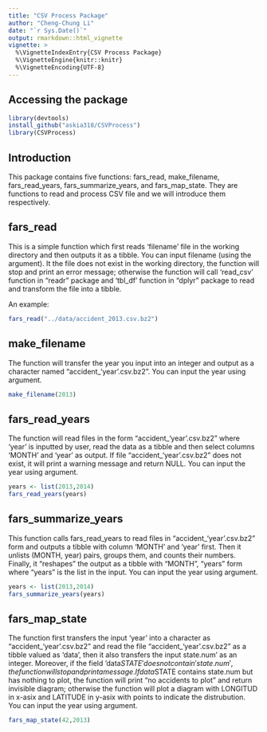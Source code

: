 ```yaml
---
title: "CSV Process Package"
author: "Cheng-Chung Li"
date: "`r Sys.Date()`"
output: rmarkdown::html_vignette
vignette: >
  %\VignetteIndexEntry{CSV Process Package}
  %\VignetteEngine{knitr::knitr}
  %\VignetteEncoding{UTF-8}
---
```


## Accessing the package
```r
library(devtools)
install_github("askia318/CSVProcess")
library(CSVProcess)
```

## Introduction 
This package contains five functions: fars_read, make_filename, fars_read_years, fars_summarize_years, and fars_map_state. They are functions to read and process CSV file and we will introduce them respectively.

## fars_read

This is a simple function which first reads 'filename' file in the working directory and
then outputs it as a tibble. You can input filename (using the \code{filename} argument).
It the file does not exist in the working directory, the function will stop and print an
error message; otherwise the function will call 'read_csv' function in "readr" package and
'tbl_df' function in "dplyr" package to read and transform the file into a tibble.

An example: 
```r
fars_read("../data/accident_2013.csv.bz2")
```

## make_filename

The function will transfer the year you input into an integer and output as a character
named "accident_'year'.csv.bz2". You can input the year using \code{year} argument.

```r
make_filename(2013)
```

## fars_read_years

The function will read files in the form "accident_'year'.csv.bz2" where 'year' is inputted
by user, read the data as a tibble and then select columns 'MONTH' and 'year' as output.
If file "accident_'year'.csv.bz2" does not exist, it will print a warning message and return
NULL. You can input the year using \code{list(years)} argument.

```r
years <- list(2013,2014)
fars_read_years(years)
```

## fars_summarize_years
This function calls fars_read_years to read files in "accident_'year'.csv.bz2" form and
outputs a tibble with column 'MONTH' and 'year' first. Then it unlists (MONTH, year) pairs,
groups them, and counts their numbers. Finally, it "reshapes" the output as a tibble
with "MONTH", "years" form where "years" is the list in the input.
You can input the year using \code{list(years)} argument.

```r
years <- list(2013,2014)
fars_summarize_years(years)
```

## fars_map_state
The function first transfers the input 'year' into a character as "accident_'year'.csv.bz2"
and read the file "accident_'year'.csv.bz2" as a tibble valued as 'data', then it also
transfers the input state.num' as an integer. Moreover, if the field 'data$STATE' does not
contain 'state.num', the function will stop and print a message.
If data$STATE contains state.num but has nothing to plot, the function will print
"no accidents to plot" and return invisible diagram; otherwise the function will plot
a diagram with LONGITUD in x-asix and LATITUDE in y-asix with points to indicate the
distrubution. You can input the year using \code{state.num,year} argument.

```r
fars_map_state(42,2013)
```
